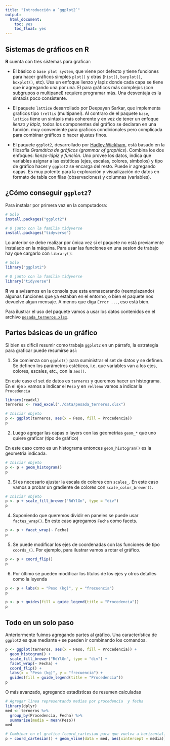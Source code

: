```yaml
---
title: "Introducción a `ggplot2`"
output: 
  html_document:
    toc: yes
    toc_float: yes
---
```


## Sistemas de gráficos en **R**

**R** cuenta con tres sistemas para graficar:

- El básico o `base plot system`, que viene por defecto y tiene funciones para hacer gráficos simples `plot()` y otras (`hist()`, `barplot()`, `boxplot()`, etc). Usa un enfoque lienzo y lapiz donde cada capa se tiene que ir agregando una por una. El para gráficos más complejos (con subgrupos o multipanel) requiere programar más. Una desventaja es la sintaxis poco consistente.

- El paquete `lattice` desarrollado por Deepayan Sarkar, que implementa graficos tipo `trellis` (multipanel). Al contraro de el paquete `base`, `lattice` tiene un sintaxis más coherente y en vez de tener un enfoque _lienzo y lápiz_, todos los componentes del gráfico se declaran en una función. muy conveniente para graficos condicionales pero complicada para combinar gráficos o hacer ajustes finos.

- El paquete `ggplot2`, desarrollado por [Hadley Wickham](http://hadley.nz/), está basado en la filosofía _Gramática de gráficos_ (_grammar of graphics_). Combina los dos enfoques: _lienzo-lápiz_ y _función_. Uno provee los datos, indica que variables asignar a las estéticas (ejes, escalas, colores, símbolos) y tipo de gráfico hacer y `ggplot2` se encarga del resto. Puede ir agregando capas. Es muy potente para la exploración y visualización de datos en formato de tabla con filas (observaciones) y columnas (variables).

## ¿Cómo conseguir `ggplot2`?

Para instalar por primera vez en la computadora:

```r
# Solo
install.packages("ggplot2")

# O junto con la familia tidyverse
install.packages("tidyverse")
```

Lo anterior se debe realizar por única vez si el paquete no está previamente instalado en la máquina. Para usar las funciones en una sesion de trabajo hay que cargarlo con `library()`:

```r
# Solo
library("ggplot2")

# O junto con la familia tidyverse
library("tidyverse")
```

**R** va a avisarnos en la consola que esta enmascarando (reemplazando) algunas funciones que ya estaban en el entorno, o bien el paquete nos devuelve algun mensaje. A menos que diga `Error ...`, eso está bien.

Para ilustrar el uso del paquete vamos a usar los datos contenidos en el archivo [`pesada_terneros.xlsx`](https://github.com/Estadistica-FCA/tutoriales_R/raw/master/data/pesada_terneros.xlsx).


## Partes básicas de un gráfico

Si bien es dificil resumir como trabaja `ggplot2` en un párrafo, la estrategia para graficar puede resumirse así:

1. Se comienza con `ggplot()` para suministrar el set de datos y se definen. Se definen los parámetros estéticos, i.e. que variables van a los ejes, colores, escales, etc., con la `aes()`.

En este caso el set de datos es `terneros` y queremos hacer un histograma. En el eje `x` vamos a indicar el `Peso` y en `relleno` vamos a indicar la `Procedencia`

```r
library(readxl)
terneros <- read_excel("./data/pesada_terneros.xlsx")

# Iniciar objeto
p <- ggplot(terneros, aes(x = Peso, fill = Procedencia))
p
```

2. Luego agregar las capas o layers con las geometrías `geom_*` que uno quiere graficar (tipo de gráfico)

En este caso como es un histograma entonces `geom_histogram()` es la geometría indicada.

```r
# Iniciar objeto
p <- p + geom_histogram()
p
```

3. Si es necesario ajustar la escala de colores con `scales_`. En este caso vamos a probar un gradiente de colores con `scale_color_brewer()`.

```r
# Iniciar objeto
p <- p + scale_fill_brewer("RdYlGn", type = "div")
p
```


4. Suponiendo que queremos dividir en paneles se puede usar `factes_wrap()`. En este caso agregamos `Fecha` como facets.

```r
p <- p + facet_wrap(~ Fecha)
p
```

5. Se puede modificar los ejes de coordenadas con las funciones de tipo `coords_()`. Por ejemplo, para ilustrar vamos a rotar el gráfico.

```r
p <- p + coord_flip()
p
```

6. Por último se pueden modificar los títulos de los ejes y otros detalles como la leyenda

```r
p <- p + labs(x = "Peso (kg)", y = "frecuencia")
p

p <- p + guides(fill = guide_legend(title = "Procedencia"))
p
```

## Todo en un solo paso

Anteriormente fuimos agregando partes al gráfico. Una característica de `ggplot2` es que mediante `+` se pueden ir combinando los comandos.

```r
p <- ggplot(terneros, aes(x = Peso, fill = Procedencia)) +
  geom_histogram() +
  scale_fill_brewer("RdYlGn", type = "div") +
  facet_wrap(~ Fecha) +
  coord_flip() + 
  labs(x = "Peso (kg)", y = "frecuencia") + 
  guides(fill = guide_legend(title = "Procedencia"))
p
```

O más avanzado, agregando estadísticas de resumen calculadas

```r
# Agregar linea representando medias por procedencia  y fecha
library(dplyr)
med <- terneros %>% 
  group_by(Procedencia, Fecha) %>%
  summarise(media = mean(Peso))
med

# Combinar en el grafico (coord_cartesian para que vuelva a horizontal)
p + coord_cartesian() + geom_vline(data = med, aes(xintercept = media))
```